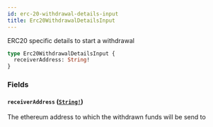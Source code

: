 ```yaml
---
id: erc-20-withdrawal-details-input
title: Erc20WithdrawalDetailsInput
---
```


ERC20 specific details to start a withdrawal

```graphql
type Erc20WithdrawalDetailsInput {
  receiverAddress: String!
}
```

### Fields

#### `receiverAddress` ([`String!`](/graphql/scalars/string))

The ethereum address to which the withdrawn funds will be send to
